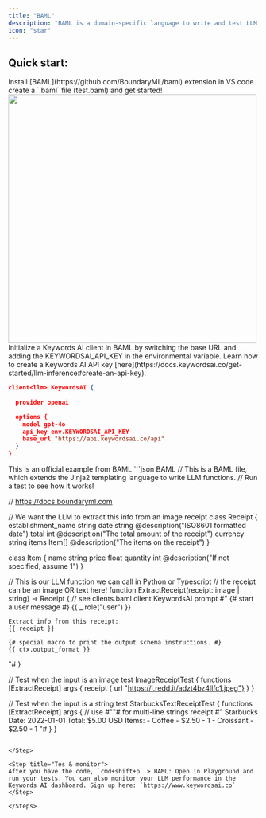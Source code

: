 ```yaml
---
title: "BAML"
description: "BAML is a domain-specific language to write and test LLM functions. Use BAML with Keywords AI to get complete LLM observability"
icon: "star"
---
```


## Quick start: 
<Steps >
<Step title="Install extension">
Install [BAML](https://github.com/BoundaryML/baml) extension in VS code. create a `.baml` file (test.baml) and get started!
<img  width="500"  src="/images/providers/baml.jpg" />
</Step>

<Step title= "Initialize a Keywords AI client">
Initialize a Keywords AI client in BAML by switching the base URL and adding the KEYWORDSAI_API_KEY in the environmental variable. Learn how to create a Keywords AI API key [here](https://docs.keywordsai.co/get-started/llm-inference#create-an-api-key).   

```json BAML
client<llm> KeywordsAI {
  
  provider openai

  options {
    model gpt-4o
    api_key env.KEYWORDSAI_API_KEY
    base_url "https://api.keywordsai.co/api"
  }
}
```

</Step>

<Step title= "Use the client and get LLM observability">
This is an official example from BAML
```json BAML
// This is a BAML file, which extends the Jinja2 templating language to write LLM functions.
// Run a test to see how it works!

// https://docs.boundaryml.com

// We want the LLM to extract this info from an image receipt
class Receipt {
  establishment_name string
  date string @description("ISO8601 formatted date")
  total int @description("The total amount of the receipt")
  currency string
  items Item[] @description("The items on the receipt")
}

class Item {
  name string
  price float
  quantity int @description("If not specified, assume 1")
}
 
// This is our LLM function we can call in Python or Typescript
// the receipt can be an image OR text here!
function ExtractReceipt(receipt: image | string) -> Receipt {
  // see clients.baml
  client KeywordsAI
  prompt #"
    {# start a user message #}
    {{ _.role("user") }}

    Extract info from this receipt:
    {{ receipt }}

    {# special macro to print the output schema instructions. #}
    {{ ctx.output_format }}
  "#
}

// Test when the input is an image
test ImageReceiptTest {
  functions [ExtractReceipt]
  args {
    receipt { url "https://i.redd.it/adzt4bz4llfc1.jpeg"}
  }
}

// Test when the input is a string
test StarbucksTextReceiptTest {
  functions [ExtractReceipt]
  args {
    // use #""# for multi-line strings
    receipt #"
      Starbucks
      Date: 2022-01-01
      Total: $5.00 USD
      Items:
      - Coffee
        - $2.50
        - 1
      - Croissant
        - $2.50
        - 1
    "#
  }
}



```

</Step>

<Step title="Tes & monitor">
After you have the code, `cmd+shift+p` > BAML: Open In Playground and run your tests. You can also monitor your LLM performance in the Keywords AI dashboard. Sign up here: `https://www.keywordsai.co`
</Step>

</Steps>
